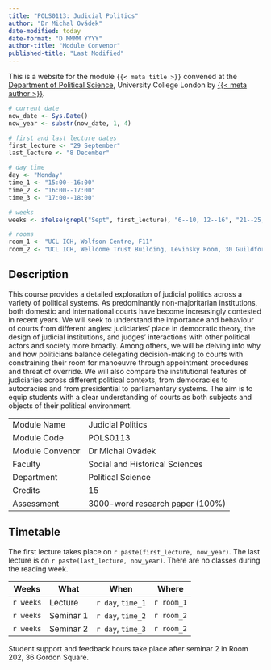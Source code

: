 ```yaml
---
title: "POLS0113: Judicial Politics"
author: "Dr Michal Ovádek"
date-modified: today
date-format: "D MMMM YYYY"
author-title: "Module Convenor"
published-title: "Last Modified"
---
```


This is a website for the module `{{< meta title >}}` convened at the [Department of Political Science](https://www.ucl.ac.uk/political-science/), University College London by [{{< meta author >}}](https://michalovadek.github.io/).

```r
# current date
now_date <- Sys.Date()
now_year <- substr(now_date, 1, 4)

# first and last lecture dates
first_lecture <- "29 September"
last_lecture <- "8 December"

# day time
day <- "Monday"
time_1 <- "15:00--16:00"
time_2 <- "16:00--17:00"
time_3 <- "17:00--18:00"

# weeks
weeks <- ifelse(grepl("Sept", first_lecture), "6--10, 12--16", "21--25, 27--31")

# rooms
room_1 <- "UCL ICH, Wolfson Centre, F11"
room_2 <- "UCL ICH, Wellcome Trust Building, Levinsky Room, 30 Guildford St"
```

## Description

This course provides a detailed exploration of judicial politics across a variety of political systems. As predominantly non-majoritarian institutions, both domestic and international courts have become increasingly contested in recent years. We will seek to understand the importance and behaviour of courts from different angles: judiciaries’ place in democratic theory, the design of judicial institutions, and judges’ interactions with other political actors and society more broadly. Among others, we will be delving into why and how politicians balance delegating decision-making to courts with constraining their room for manoeuvre through appointment procedures and threat of override. We will also compare the institutional features of judiciaries across different political contexts, from democracies to autocracies and from presidential to parliamentary systems. The aim is to equip students with a clear understanding of courts as both subjects and objects of their political environment.

|                 |                                 |
|-----------------|---------------------------------|
| Module Name     | Judicial Politics               |
| Module Code     | POLS0113                        |
| Module Convenor | Dr Michal Ovádek                |
| Faculty         | Social and Historical Sciences  |
| Department      | Political Science               |
| Credits         | 15                              |
| Assessment      | 3000-word research paper (100%) |

## Timetable

The first lecture takes place on `r paste(first_lecture, now_year)`. The last lecture is on `r paste(last_lecture, now_year)`. There are no classes during the reading week.

| Weeks | What | When | Where |
|----|----|----|----|
| `r weeks` | Lecture | `r day`, `time_1` | `r room_1` |
| `r weeks` | Seminar 1 | `r day`, `time_2` | `r room_2` |
| `r weeks` | Seminar 2 | `r day`, `time_3` | `r room_2` |

Student support and feedback hours take place after seminar 2 in Room 202, 36 Gordon Square.

